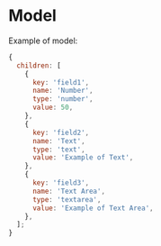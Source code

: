 
<Meta title="Model" />

# Model

Example of model:

```js
{
  children: [
    {
      key: 'field1',
      name: 'Number',
      type: 'number',
      value: 50,
    },
    {
      key: 'field2',
      name: 'Text',
      type: 'text',
      value: 'Example of Text',
    },
    {
      key: 'field3',
      name: 'Text Area',
      type: 'textarea',
      value: 'Example of Text Area',
    },
  ];
}
```
